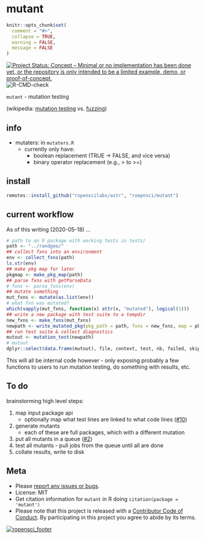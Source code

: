 mutant
======

```r
knitr::opts_chunk$set(
  comment = "#>",
  collapse = TRUE,
  warning = FALSE,
  message = FALSE
)
```

[![Project Status: Concept – Minimal or no implementation has been done yet, or the repository is only intended to be a limited example, demo, or proof-of-concept.](http://www.repostatus.org/badges/latest/concept.svg)](http://www.repostatus.org/#concept)
![R-CMD-check](https://github.com/ropensci/mutant/workflows/R-CMD-check/badge.svg)

`mutant` - mutation testing

(wikipedia: [mutation testing](https://en.wikipedia.org/wiki/Mutation_testing) vs. [fuzzing](https://en.wikipedia.org/wiki/Fuzzing))

## info

- mutaters: in `mutaters.R`
  - currently only have: 
    - boolean replacement (TRUE -> FALSE, and vice versa)
    - binary operator replacement (e.g., > to >=)

## install

```r
remotes::install_github("ropenscilabs/astr", "roepnsci/mutant")
```

## current workflow

As of this writing (2020-05-18) ...

```r
# path to an R package with working tests in tests/
path <- "../randgeo/" 
## collect fxns into an environment
env <- collect_fxns(path)
ls.str(env)
## make pkg map for later
pkgmap <- make_pkg_map(path)
## parse fxns with getParseData
# fxns <- parse_fxns(env)
## mutate something
mut_fxns <- mutate(as.list(env))
# what fxn was mutated?
which(vapply(mut_fxns, function(x) attr(x, "mutated"), logical(1)))
## write a new package with test suite to a tempdir
new_fxns <- make_fxns(mut_fxns)
newpath <- write_mutated_pkg(pkg_path = path, fxns = new_fxns, map = pkgmap)
## run test suite & collect diagnostics
mutout <- mutation_test(newpath)
# mutout
dplyr::select(data.frame(mutout), file, context, test, nb, failed, skipped, error, warning, passed)
```

This will all be internal code however - only exposing probably a few functions to users to 
run mutation testing, do something with results, etc.

## To do

brainstorming high level steps:

1. map input package api
    - optionally map what test lines are linked to what code lines ([#10](https://github.com/ropensci/mutant/issues/10))
2. generate mutants
    - each of these are full packages, which with a different mutation
3. put all mutants in a queue ([#2](https://github.com/ropensci/mutant/issues/2))
4. test all mutants - pull jobs from the queue until all are done
5. collate results, write to disk

## Meta

* Please [report any issues or bugs](https://github.com/ropensci/mutant/issues).
* License: MIT
* Get citation information for `mutant` in R doing `citation(package = 'mutant')`
* Please note that this project is released with a [Contributor Code of Conduct][coc]. By participating in this project you agree to abide by its terms.

[![ropensci_footer](https://ropensci.org/public_images/github_footer.png)](https://ropensci.org)

[coc]: https://github.com/ropensci/mutant/blob/master/CODE_OF_CONDUCT.md
